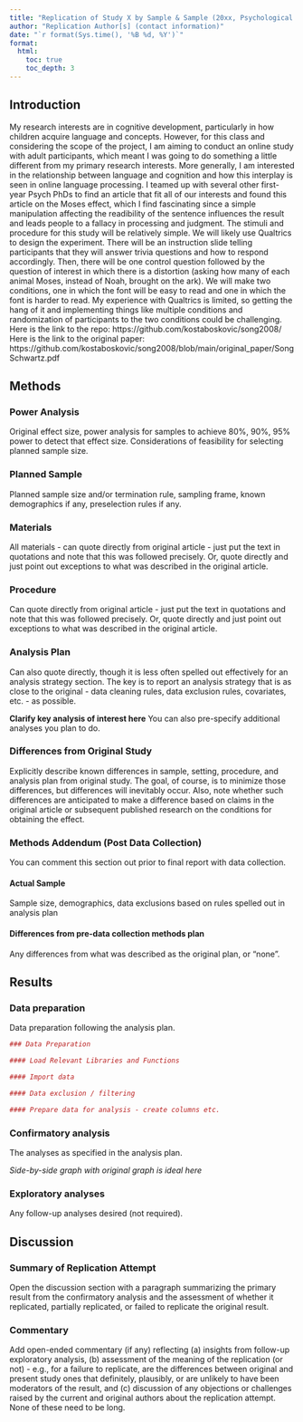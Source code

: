 ```yaml
---
title: "Replication of Study X by Sample & Sample (20xx, Psychological Science)"
author: "Replication Author[s] (contact information)"
date: "`r format(Sys.time(), '%B %d, %Y')`"
format:
  html:
    toc: true
    toc_depth: 3
---
```


<!-- Replication reports should all use this template to standardize reporting across projects.  These reports will be public supplementary materials that accompany the summary report(s) of the aggregate results. -->

## Introduction

My research interests are in cognitive development, particularly in how children acquire language and concepts. However, for this class and considering the scope of the project, I am aiming to conduct an online study with adult participants, which meant I was going to do something a little different from my primary research interests. More generally, I am interested in the relationship between language and cognition and how this interplay is seen in online language processing. I teamed up with several other first-year Psych PhDs to find an article that fit all of our interests and found this article on the Moses effect, which I find fascinating since a simple manipulation affecting the readibility of the sentence influences the result and leads people to a fallacy in processing and judgment. 
The stimuli and procedure for this study will be relatively simple. We will likely use Qualtrics to design the experiment. There will be an instruction slide telling participants that they will answer trivia questions and how to respond accordingly. Then, there will be one control question followed by the question of interest in which there is a distortion (asking how many of each animal Moses, instead of Noah, brought on the ark). We will make two conditions, one in which the font will be easy to read and one in which the font is harder to read. My experience with Qualtrics is limited, so getting the hang of it and implementing things like multiple conditions and randomization of participants to the two conditions could be challenging.
Here is the link to the repo: https://github.com/kostaboskovic/song2008/
Here is the link to the original paper: https://github.com/kostaboskovic/song2008/blob/main/original_paper/SongSchwartz.pdf


## Methods

### Power Analysis

Original effect size, power analysis for samples to achieve 80%, 90%, 95% power to detect that effect size.  Considerations of feasibility for selecting planned sample size.

### Planned Sample

Planned sample size and/or termination rule, sampling frame, known demographics if any, preselection rules if any.

### Materials

All materials - can quote directly from original article - just put the text in quotations and note that this was followed precisely.  Or, quote directly and just point out exceptions to what was described in the original article.

### Procedure	

Can quote directly from original article - just put the text in quotations and note that this was followed precisely.  Or, quote directly and just point out exceptions to what was described in the original article.

### Analysis Plan

Can also quote directly, though it is less often spelled out effectively for an analysis strategy section.  The key is to report an analysis strategy that is as close to the original - data cleaning rules, data exclusion rules, covariates, etc. - as possible.  

**Clarify key analysis of interest here**  You can also pre-specify additional analyses you plan to do.

### Differences from Original Study

Explicitly describe known differences in sample, setting, procedure, and analysis plan from original study.  The goal, of course, is to minimize those differences, but differences will inevitably occur.  Also, note whether such differences are anticipated to make a difference based on claims in the original article or subsequent published research on the conditions for obtaining the effect.

### Methods Addendum (Post Data Collection)

You can comment this section out prior to final report with data collection.

#### Actual Sample
  Sample size, demographics, data exclusions based on rules spelled out in analysis plan

#### Differences from pre-data collection methods plan
  Any differences from what was described as the original plan, or “none”.


## Results


### Data preparation

Data preparation following the analysis plan.
	
```r
### Data Preparation

#### Load Relevant Libraries and Functions

#### Import data

#### Data exclusion / filtering

#### Prepare data for analysis - create columns etc.
```

### Confirmatory analysis

The analyses as specified in the analysis plan.  

*Side-by-side graph with original graph is ideal here*

### Exploratory analyses

Any follow-up analyses desired (not required).  

## Discussion

### Summary of Replication Attempt

Open the discussion section with a paragraph summarizing the primary result from the confirmatory analysis and the assessment of whether it replicated, partially replicated, or failed to replicate the original result.  

### Commentary

Add open-ended commentary (if any) reflecting (a) insights from follow-up exploratory analysis, (b) assessment of the meaning of the replication (or not) - e.g., for a failure to replicate, are the differences between original and present study ones that definitely, plausibly, or are unlikely to have been moderators of the result, and (c) discussion of any objections or challenges raised by the current and original authors about the replication attempt.  None of these need to be long.
